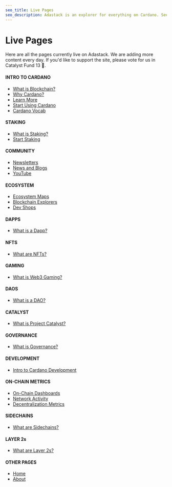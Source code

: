 ```yaml
---
seo_title: Live Pages
seo_description: Adastack is an explorer for everything on Cardano. See all pages currently live on adastack.io. The site is open-source and new content is added daily!
---
```


# Live Pages

Here are all the pages currently live on Adastack. We are adding more content every day. If you'd like to support the site, please vote for us in Catalyst Fund 13 🙏.

#### INTRO TO CARDANO

- [What is Blockchain?](https://www.adastack.io/intro_to_cardano/what_is_blockchain)
- [Why Cardano?](https://www.adastack.io/intro_to_cardano/why_cardano)
- [Learn More](https://www.adastack.io/intro_to_cardano/learn_more)
- [Start Using Cardano](https://www.adastack.io/intro_to_cardano/start_using_cardano)
- [Cardano Vocab](https://www.adastack.io/intro_to_cardano/cardano_vocab)

#### STAKING

- [What is Staking?](https://www.adastack.io/staking/what_is_staking)
- [Start Staking](https://www.adastack.io/staking/start_staking)

#### COMMUNITY

- [Newsletters](https://www.adastack.io/community/newsletters)
- [News and Blogs](https://www.adastack.io/community/news_and_blogs)
- [YouTube](https://www.adastack.io/community/youtube)

#### ECOSYSTEM

- [Ecosystem Maps](https://www.adastack.io/ecosystem/ecosystem_maps)
- [Blockchain Explorers](https://www.adastack.io/ecosystem/blockchain_explorers)
- [Dev Shops](https://www.adastack.io/ecosystem/dev_shops)

#### DAPPS

- [What is a Dapp?](https://www.adastack.io/dapps/what_is_a_dapp)

#### NFTS

- [What are NFTs?](https://www.adastack.io/nfts/what_are_nfts)

#### GAMING

- [What is Web3 Gaming?](https://www.adastack.io/gaming/what_is_web3_gaming)

#### DAOS

- [What is a DAO?](https://www.adastack.io/daos/what_is_a_dao)

#### CATALYST

- [What is Project Catalyst?](https://www.adastack.io/catalyst/what_is_project_catalyst)

#### GOVERNANCE

- [What is Governance?](https://www.adastack.io/governance/what_is_governance)

#### DEVELOPMENT

- [Intro to Cardano Development](https://www.adastack.io/development/intro_to_cardano_development)

#### ON-CHAIN METRICS

- [On-Chain Dashboards](https://www.adastack.io/on_chain_metrics/on_chain_dashboards)
- [Network Activity](https://www.adastack.io/on_chain_metrics/network_activity)
- [Decentralization Metrics](https://www.adastack.io/on_chain_metrics/decentralization_metrics)

#### SIDECHAINS

- [What are Sidechains?](https://www.adastack.io/sidechains/what_are_sidechains)

#### LAYER 2s

- [What are Layer 2s?](https://www.adastack.io/layer_2s/what_are_layer_2s)

#### OTHER PAGES

- [Home](https://www.adastack.io/)
- [About](https://www.adastack.io/about)
